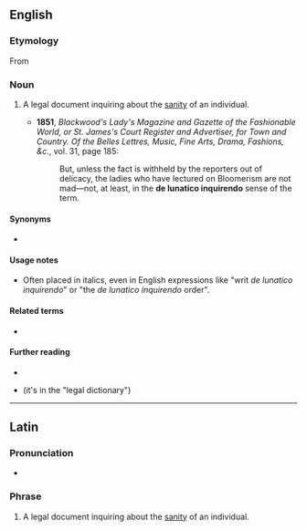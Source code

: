 ==English==

===Etymology===
From {{der|en|la|[[dē]] + [[lūnāticus|lūnāticō]] + [[inquīrendus|inquīrendō]]}}

===Noun===
{{head|en|noun|head=de lunatico inquirendo}}

# {{lb|en|law}} A legal document inquiring about the [[sanity]] of an individual.
#* '''1851''', ''Blackwood's Lady's Magazine and Gazette of the Fashionable World, or St. James's Court Register and Advertiser, for Town and Country. Of the Belles Lettres, Music, Fine Arts, Drama, Fashions, &c.'', vol. 31, page 185:
#*: But, unless the fact is withheld by the reporters out of delicacy, the ladies who have lectured on Bloomerism are not mad—not, at least, in the '''de lunatico inquirendo''' sense of the term.

====Synonyms====
* {{l|en|writ de lunatico inquirendo}}

====Usage notes====
* Often placed in italics, even in English expressions like "writ ''de lunatico inquirendo''" or "the ''de lunatico inquirendo'' order".

====Related terms====
* {{l|en|commission de lunatico inquirendo}}

====Further reading====
* {{R:Merriam-Webster Online}}
* {{R:TheFreeDictionary}} (it's in the "legal dictionary")

----

==Latin==
{{rfv|la|and maybe also a cleanup ("A legal document ..." is a noun sense)}}

===Pronunciation===
* {{la-IPA|dē lūnāticō inquīrendō|vul=yes}}

===Phrase===
{{head|la|phrase|head=[[dē]] [[lūnāticus|lūnāticō]] [[inquīrendus|inquīrendō]]}}

# {{lb|la|law}} A legal document inquiring about the [[sanity]] of an individual.